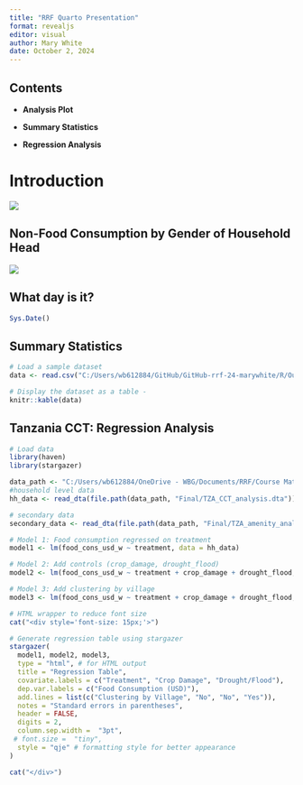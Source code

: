 ```yaml
---
title: "RRF Quarto Presentation"
format: revealjs
editor: visual
author: Mary White
date: October 2, 2024
---
```


## Contents

-   **Analysis Plot**

-   **Summary Statistics**

-   **Regression Analysis**

# Introduction

![](images/hamster-dance.gif)

## Non-Food Consumption by Gender of Household Head

![](images/fig2.png)

## What day is it?

```r
Sys.Date()
```

## Summary Statistics

```r
# Load a sample dataset
data <- read.csv("C:/Users/wb612884/GitHub/GitHub-rrf-24-marywhite/R/Outputs/summary_table.csv")

# Display the dataset as a table -
knitr::kable(data)
```

## Tanzania CCT: Regression Analysis

```r
# Load data 
library(haven)
library(stargazer)

data_path <- "C:/Users/wb612884/OneDrive - WBG/Documents/RRF/Course Materials/DataWork/Data"
#household level data
hh_data <- read_dta(file.path(data_path, "Final/TZA_CCT_analysis.dta"))

# secondary data 
secondary_data <- read_dta(file.path(data_path, "Final/TZA_amenity_analysis.dta"))

# Model 1: Food consumption regressed on treatment
model1 <- lm(food_cons_usd_w ~ treatment, data = hh_data)

# Model 2: Add controls (crop_damage, drought_flood)
model2 <- lm(food_cons_usd_w ~ treatment + crop_damage + drought_flood, data = hh_data)

# Model 3: Add clustering by village
model3 <- lm(food_cons_usd_w ~ treatment + crop_damage + drought_flood, data = hh_data)

# HTML wrapper to reduce font size
cat("<div style='font-size: 15px;'>")

# Generate regression table using stargazer
stargazer(
  model1, model2, model3,
  type = "html", # for HTML output
  title = "Regression Table",
  covariate.labels = c("Treatment", "Crop Damage", "Drought/Flood"),
  dep.var.labels = c("Food Consumption (USD)"),
  add.lines = list(c("Clustering by Village", "No", "No", "Yes")),
  notes = "Standard errors in parentheses",
  header = FALSE,
  digits = 2,
  column.sep.width =  "3pt", 
 # font.size =  "tiny",
  style = "qje" # formatting style for better appearance
)

cat("</div>")
```
